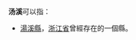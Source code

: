 '''汤溪'''可以指：
*[[湯溪縣|湯溪縣]]，[[浙江省|浙江省]]曾經存在的一個縣。
{{PRC admin/disambig|33/07/02/106/000|43/10/81/110/000|44/51/22/109/000}}
{{disambig|cat=二字消歧义}}